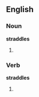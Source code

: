 ==English==

===Noun===
'''straddles'''

# {{plural of|[[straddle]]}}

===Verb===
'''straddles'''

# {{third-person singular of|[[straddle]]}}
